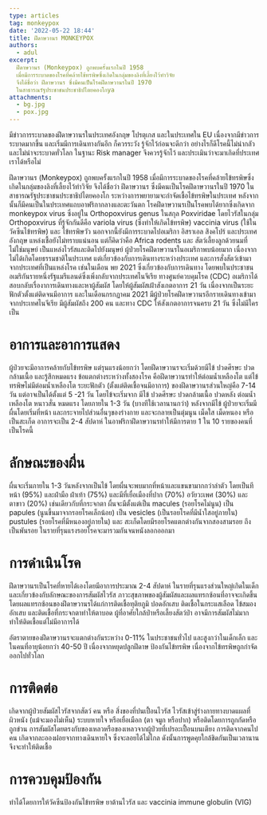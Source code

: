 ```yaml
---
type: articles
tag: monkeypox
date: '2022-05-22 18:44'
title: ฝีดาษวานร MONKEYPOX
authors:
  - adul
excerpt: 
  ฝีดาษวานร (Monkeypox) ถูกพบครั้งแรกในปี 1958
  เมื่อมีการระบาดของโรคที่คล้ายไข้ทรพิษซึ่งเกิดในกลุ่มของลิงที่เลี้ยงไว้ทำวิจัย
  จึงได้ชื่อว่า ฝีดาษวานร ซึ่งมีคนเป็นโรคฝีดาษวานรในปี 1970
  ในสาธารณรัฐประชาชนประชาธิปไตยคองโกya
attachments:
  - bg.jpg
  - pox.jpg
---
```



มีข่าวการระบาดของฝีดาษวานรในประเทศอังกฤษ โปรตุเกส และในประเทศใน EU เนื่องจากมีข่าวการระบาดมากขึ้น และเริ่มมีการเดินทางกันอีก ก็ควรระวัง รู้จักไว้ก่อนจะดีกว่า อย่างไรก็ดีโรคนี้ไม่น่ากลัว และไม่น่าจะระบาดทั่วโลก ในฐานะ Risk manager จึงควรรู้จักไว้ และประเมินว่าจะมาเกิดที่ประเทศเราได้หรือไม่ 

ฝีดาษวานร (Monkeypox) ถูกพบครั้งแรกในปี 1958 เมื่อมีการระบาดของโรคที่คล้ายไข้ทรพิษซึ่งเกิดในกลุ่มของลิงที่เลี้ยงไว้ทำวิจัย จึงได้ชื่อว่า ฝีดาษวานร ซึ่งมีคนเป็นโรคฝีดาษวานรในปี 1970 ในสาธารณรัฐประชาชนประชาธิปไตยคองโก ระหว่างการพยายามจะกำจัดเชื้อไข้ทรพิษในประเทศ หลังจากนั้นก็มีคนเป็นในประเทศแถบอาฟริกากลางและตะวันตก โรคฝีดาษวานรเป็นโรคพบได้ยากซึ่งเกิดจาก monkeypox virus ซึ่งอยู่ใน Orthopoxvirus genus ในสกุล Poxviridae โดยไวรัสในกลุ่ม Orthopoxvirus ที่รู้จักกันดีคือ variola virus (ซึ่งทำให้เกิดไข้ทรพิษ) vaccinia virus (ใช้ในวัคซีนไข้ทรพิษ) และ ไข้ทรพิษวัว นอกจากนี้ยังมีการระบาดไปอเมริกา อิสราเอล สิงคโปร์ และประเทศอังกฤษ แหล่งเชื้อยังไม่ทราบแน่นอน แต่ก็คิดว่าคือ Africa rodents และ สัตว์เลี้ยงลูกด้วยนมที่ไม่ใช่มนุษย์ เป็นแหล่งไวรัสและติดไปยังมนุษย์ ผู้ป่วยโรคฝีดาษวานรในอเมริกาพบน้อยมาก เนื่องจากไม่ได้เกิดโดยธรรมชาติในประเทศ แต่เกี่ยวข้องกับการเดินทางระหว่างประเทศ และการสั่งสัตว์เข้ามาจากประเทศที่เป็นแหล่งโรค เช่นในเดือน พย 2021 ซึ่งเกี่ยวข้องกับการเดินทาง โดยพบในประชาชนอเมริกันรายหนึ่งรัฐแมรีแลนด์ซึ่งเพิ่งกลับจากประเทศไนจีเรีย ทางศูนย์ควบคุมโรค (CDC) อเมริกาได้สอบกลับเรื่องาการเดินทางและหาผู้สัมผัส โดยให้ผู้สัมผัสเฝ้าสังเกตอาการ 21 วัน เนื่องจากเป็นระยะฟักตัวตั้งแต่ติดจนมีอาการ และในเดือนกรกฏาคม 2021 มีผู้ป่วยโรคฝีดาษวานรอีกรายเดินทางเข้ามาจากประเทศไนจีเรีย มีผู้สัมผัสถึง 200 คน และทาง CDC ให้สังเกตอาการจนครบ 21 วัน ซึ่งไม่มีใครเป็น 

# อาการและอาการแสดง
ผู้ป่วยจะมีอาการคล้ายกับไข้ทรพิษ แต่รุนแรงน้อยกว่า โดยฝีดาษวานรจะเริ่มด้วยมีไข้ ปวดศีรษะ ปวดกล้ามเนื้อ และรู้สึกหมดแรง ข้อแตกต่างระหว่างทั้งสองโรค คือฝีดาษวานรทำให้ต่อมน้ำเหลืองโต แต่ไข้ทรพิษไม่มีต่อมน้ำเหลืองโต ระยะฟักตัว (ตั้งแต่ติดเชื้อจนมีอาการ) ของฝีดาษวานรส่วนใหญ่คือ 7-14 วัน แต่อาจเป็นได้ตั้งแต่ 5 -21 วัน โดยไข้จะเริ่มจาก มีไข้ ปวดศีรษะ ปวดกล้ามเนื้อ ปวดหลัง ต่อมน้ำเหลืองโต หนาวสั่น หมดแรง โดยภายใน 1-3 วัน (บางทีใช้เวลานานกว่า) หลังจากมีไข้ ผู้ป่วยจะเริ่มมีผื่นโดยเริ่มที่หน้า และกระจายไปส่วนอื่นๆของร่างกาย และจะกลายเป็นตุ่มนูน เม็ดใส เม็ดหนอง หรือเป็นสะเก็ด อาการจะเป็น 2-4 สัปดาห์ ในอาฟริกาฝีดาษวานรทำให้มีการตาย 1 ใน 10 รายของคนที่เป็นโรคนี้ 

# ลักษณะของผื่น
ผื่นจะเริ่มภายใน 1-3 วันหลังจากเป็นไข้ โดยผื่นจะพบมากที่หน้าและแขนขามากกว่าลำตัว โดยเป็นทีหน้า (95%) และฝ่ามือ ฝ่าเท้า (75%) และมีที่เยื่อเมืองที่ปาก (70%) อวัยวะเพศ (30%) และตาขาว (20%) เช่นเดียวกับที่กระจกตา ผื่นจะมีตั้งแต่เป็น macules (รอยโรคไม่นูน) เป็น papules (นูนขึ้นมาจากรอยโรคเล็กน้อย) เป็น vesicles (เป็นรอยโรคที่มีน้ำใสอยู่ภายใน) pustules (รอยโรคที่มีหนองอยู่ภายใน) และ สะเก็ดโดยมีรอยโรคแตกต่างกันจากสองสามรอย ถึงเป็นพันรอย ในรายที่รุนแรงรอยโรคจะมารวมกันจนหนังลอกออกมา 

<GatsbyImage image={props.images[1].childImageSharp.gatsbyImageData} alt="tip" />

# การดำเนินโรค
ฝีดาษวานรเป็นโรคที่หายได้เองโดยมีอาการประมาณ 2-4 สัปดาห์ ในรายที่รุนแรงส่วนใหญ่เกิดในเด็กและเกี่ยวข้องกับลักษณะของการสัมผัสไวรัส ภาวะสุขภาพของผู้สัมผัสและผลแทรกซ้อนที่อาจจะเกิดขึ้น โดยผลแทรกซ้อนของฝีดาษวานรได้แก่การติดเชื้อทุติยภูมิ ปอดอักเสบ ติดเชื้อในกระแสเลือด ไข้สมองอักเสบ และติดเชื้อที่กระจกตาทำให้ตาบอด ผู้ที่อาศัยใกล้ป่าหรือเลี้ยงสัตว์ป่า อาจมีการสัมผัสไม่มาก ทำให้ติดเชื้อแต่ไม่มีอาการได้ 

อัตราตายของฝีดาษวานรจะแตกต่างกันระหว่าง 0-11% ในประชาชนทั่วไป และสูงกว่าในเด็กเล็ก และในคนที่อายุน้อยกว่า 40-50 ปี เนื่องจากหยุดปลูกฝีดาษ ป้องกันไข้ทรพิษ เนื่องจากไข้ทรพิษถูกกำจัดออกไปทั่วโลก 

# การติดต่อ
เกิดจากผู้ป่วยสัมผัสไวรัสจากสัตว์ คน หรือ สิ่งของที่ปนเปื้อนไวรัส ไวรัสเข้าสู่ร่างกายทางบาดแผลที่ผิวหนัง (แม้จะมองไม่เห็น) ระบบหายใจ หรือเยื่อเมือก (ตา จมูก หรือปาก)  หรือติดโดยการถูกกัดหรือถูกข่วน การสัมผัสโดยตรงกับของเหลวหรือของเหลวจากผู้ป่วยที่เปรอะเปื้อนบนเตียง การติดจากคนไปคน เกิดจากละอองฝอยจากทางเดินหายใจ ซึ่งจะลอยได้ไม่ไกล ดังนั้นการพูดคุยใกล้ชิดกันเป็นเวลานานจึงจะทำให้ติดเชื้อ 

# การควบคุมป้องกัน
ทำได้โดยการให้วัคซีนป้องกันไข้ทรพิษ ยาต้านไวรัส และ vaccinia immune globulin (VIG)